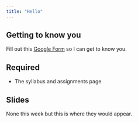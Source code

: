 ```yaml
---
title: "Hello"
---
```



## Getting to know you

Fill out this [Google Form]() so I can get to know you. 


## Required

- The syllabus and assignments page



## Slides

None this week but this is where they would appear.



